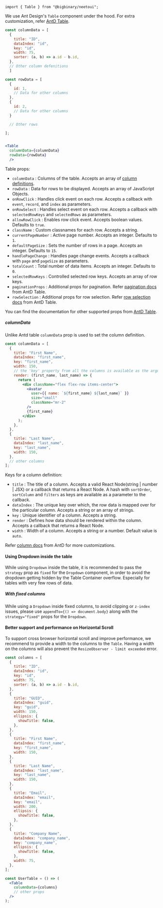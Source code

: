 `import { Table } from "@bigbinary/neetoui";`

We use Ant Design's `Table` component under the hood. For extra customization, refer [AntD Table](https://ant.design/components/table/).

```jsx
const columnData = [
  {
    title: "ID",
    dataIndex: "id",
    key: "id",
    width: 75,
    sorter: (a, b) => a.id - b.id,
  },
  // Other column defenitions
  ]

const rowData = [
  {
    id: 1,
    // Data for other columns
  },
  {
    id: 2,
    // Data for other columns
  }

  // Other rows

];


<Table
  columnData={columnData}
  rowData={rowData}
  />
```

Table props:

- `columnData` : Columns of the table. Accepts an array of [column definitions](#column_data).
- `rowData` : Data for rows to be displayed. Accepts an array of JavaScript Objects.
- `onRowClick` : Handles click event on each row. Accepts a callback with `event`, `record`, and `index` as parameters.
- `onRowSelect` : Handles select event on each row. Accepts a callback with `selectedRowKeys` and `selectedRows` as parameters.
- `allowRowClick` : Enables row click event. Accepts boolean values. Defaults to `true`.
- `className` : Custom classnames for each row. Accepts a string.
- `currentPageNumber` : Active page number. Accepts an integer. Defaults to `1`.
- `defaultPageSize` : Sets the number of rows in a page. Accepts an integer. Defaults to `15`.
- `handlePageChange` : Handles page change events. Accepts a callback with `page` and `pageSize` as parameters.
- `totalCount` : Total number of data items. Accepts an integer. Defaults to `0`.
- `selectedRowKeys` : Controlled selected row keys. Accepts an array of row keys.
- `paginationProps` : Additional props for pagination. Refer [pagination docs](https://ant.design/components/pagination/#API) from AntD Table.
- `rowSelection` : Additional props for row selection. Refer [row selection docs](https://ant.design/components/table/#rowSelection) from AntD Table.

You can find the documentation for other supported props from [AntD Table](https://ant.design/components/table/#API).

##### columnData <a id="column_data" />

Unlike Antd table `columnData` prop is used to set the column definition.

```jsx
const columnData = [
  {
    title: "First Name",
    dataIndex: "first_name",
    key: "first_name",
    width: 150,
    // the 'key' property from all the columns is available as the argument to the render method
    render: (first_name, last_name) => {
      return (
        <div className="flex flex-row items-center">
          <Avatar
            user={{ name: `${first_name} ${last_name}` }}
            size="small"
            className="mr-2"
          />
          {first_name}
        </div>
      );
    },
  },
  {
    title: "Last Name",
    dataIndex: "last_name",
    key: "last_name",
    width: 150,
  },
  // other columns
];
```

Keys for a column definition:
- `title` : The title of a column. Accepts a valid React Node(string | number | JSX) or a callback that returns a React Node. A hash with `sortOrder`, `sortColumn` and `filters` as keys are available as a parameter to the callback.
- `dataIndex` : The unique key over which, the row data is mapped over for the particular column. Accepts a string or an array of strings.
- `key` : Unique identifier of a column. Accepts a string.
- `render` : Defines how data should be rendered within the column. Accepts a callback that returns a React Node.
- `width` : Width of a column. Accepts a string or a number. Default value is `auto`.

Refer [column docs](https://ant.design/components/table/#Column) from AntD for more customizations.


#### Using Dropdown inside the table

While using `Dropdown` inside the table, it is recommended to pass the `strategy` prop as `fixed` for the `Dropdown` component, in order to avoid the dropdown getting hidden by the Table Container overflow. Especially for tables with very few rows of data.

##### With fixed columns

While using a `Dropdown` inside fixed columns, to avoid clipping or `z-index` issues, please use `appendTo={() => document.body}` along with the `strategy="fixed"` props for the `Dropdown`.

#### Better support and performance on Horizontal Scroll

To support cross browser horizontal scroll and improve performance, we recommend to provide a width to the columns to the `Table`. Having a width on the columns will also prevent the `ResizeObserver - limit exceeded` error.

```jsx
const columns = [
  {
    title: "ID",
    dataIndex: "id",
    key: "id",
    width: 75,
    sorter: (a, b) => a.id - b.id,
  },
  {
    title: "GUID",
    dataIndex: "guid",
    key: "guid",
    width: 150,
    ellipsis: {
      showTitle: false,
    },
  },
  {
    title: "First Name",
    dataIndex: "first_name",
    key: "first_name",
    width: 150,
  },
  {
    title: "Last Name",
    dataIndex: "last_name",
    key: "last_name",
    width: 150,
  },
  {
    title: "Email",
    dataIndex: "email",
    key: "email",
    width: 200,
    ellipsis: {
      showTitle: false,
    },
  },
  {
    title: "Company Name",
    dataIndex: "company_name",
    key: "company_name",
    ellipsis: {
      showTitle: false,
    },
    width: 75,
  },
];

const UserTable = () => (
  <Table
    columnData={columns}
    // other props
  />
);
```
